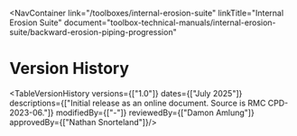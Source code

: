 
<NavContainer 
  link="/toolboxes/internal-erosion-suite"
  linkTitle="Internal Erosion Suite" 
  document="toolbox-technical-manuals/internal-erosion-suite/backward-erosion-piping-progression"
></NavContainer>

# Version History

<TableVersionHistory
    versions={["1.0"]}
    dates={["July 2025"]}
    descriptions={["Initial release as an online document. Source is RMC CPD-2023-06."]}
    modifiedBy={["-"]}
    reviewedBy={["Damon Amlung"]}
    approvedBy={["Nathan Snorteland"]}/>
